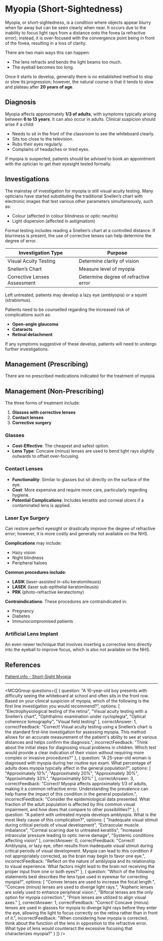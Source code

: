 
# Myopia (Short-Sightedness)

Myopia, or short-sightedness, is a condition where objects appear blurry when far away but can be seen clearly when near. It occurs due to the inability to focus light rays from a distance onto the fovea (a refractive error); instead, it is over-focused with the convergence point being in front of the fovea, resulting in a loss of clarity. 

There are two main ways this can happen:
- The lens refracts and bends the light beams too much.
- The eyeball becomes too long.

Once it starts to develop, generally there is no established method to stop or slow its progression; however, the natural course is that it tends to slow and plateau after **20 years of age**.

## Diagnosis

Myopia affects approximately **1/3 of adults**, with symptoms typically arising between **6 to 13 years**. It can also occur in adults. Clinical suspicion should arise if a child:

- Needs to sit in the front of the classroom to see the whiteboard clearly.
- Sits too close to the television.
- Rubs their eyes regularly.
- Complains of headaches or tired eyes.

If myopia is suspected, patients should be advised to book an appointment with the optician to get their eyesight tested formally.

## Investigations

The mainstay of investigation for myopia is still visual acuity testing. Many opticians have started substituting the traditional Snellen’s chart with electronic images that test various other parameters simultaneously, such as:

- Colour (affected in colour blindness or optic neuritis)
- Light dispersion (affected in astigmatism)

Formal testing includes reading a Snellen’s chart at a controlled distance. If blurriness is present, the use of corrective lenses can help determine the degree of error.

| Investigation Type          | Purpose                                   |
|-----------------------------|-------------------------------------------|
| Visual Acuity Testing       | Determine clarity of vision               |
| Snellen’s Chart             | Measure level of myopia                   |
| Corrective Lenses Assessment | Determine degree of refractive error      |

Left untreated, patients may develop a lazy eye (amblyopia) or a squint (strabismus). 

Patients need to be counselled regarding the increased risk of complications such as:
- **Open-angle glaucoma**
- **Cataracts**
- **Retinal detachment**

If any symptoms suggestive of these develop, patients will need to undergo further investigations.

## Management (Prescribing)

There are no prescribed medications indicated for the treatment of myopia.

## Management (Non-Prescribing)

The three forms of treatment include:

1. **Glasses with corrective lenses**
2. **Contact lenses**
3. **Corrective surgery**

### Glasses

- **Cost-Effective**: The cheapest and safest option.
- **Lens Type**: Concave (minus) lenses are used to bend light rays slightly outwards to offset over-focusing.

### Contact Lenses

- **Functionality**: Similar to glasses but sit directly on the surface of the eye.
- **Cost**: More expensive and require more care, particularly regarding hygiene.
- **Potential Complications**: Includes keratitis and corneal ulcers if a contaminated lens is applied.

### Laser Eye Surgery

Can restore perfect eyesight or drastically improve the degree of refractive error; however, it is more costly and generally not available on the NHS. 

**Complications** may include:
- Hazy vision
- Night blindness
- Peripheral haloes

**Common procedures include**:
- **LASIK** (laser-assisted in-situ keratomileusis)
- **LASEK** (laser sub-epithelial keratomileusis)
- **PRK** (photo-refractive keratectomy)

**Contraindications**: These procedures are contraindicated in:
- Pregnancy
- Diabetes
- Immunocompromised patients

### Artificial Lens Implant

An even newer technique that involves inserting a corrective lens directly into the eyeball to improve focus, which is also not available on the NHS.

## References

[Patient.info - Short-Sight Myopia](https://patient.info/eye-care/short-sight-myopia)

---

<MCQGroup questions={[
  {
    question: "A 10-year-old boy presents with difficulty seeing the whiteboard at school and often sits in the front row. Based on your clinical suspicion of myopia, which of the following is the first line investigation you would recommend?",
    options: [
      "Electrophysiological testing of the retina",
      "Visual acuity testing with a Snellen’s chart",
      "Ophthalmic examination under cycloplegia",
      "Optical coherence tomography",
      "Visual field testing"
    ],
    correctAnswer: 1,
    correctFeedback: "Correct! Visual acuity testing using a Snellen’s chart is the standard first-line investigation for assessing myopia. This method allows for an accurate measurement of the patient's ability to see at various distances and helps confirm the diagnosis.",
    incorrectFeedback: "Think about the initial steps for diagnosing visual problems in children. Which test would provide a clear indication of their vision without requiring more complex or invasive procedures?"
  },
  {
    question: "A 25-year-old woman is diagnosed with myopia during her routine eye exam. What percentage of adults does myopia typically affect in the general population?",
    options: [
      "Approximately 10%",
      "Approximately 20%",
      "Approximately 30%",
      "Approximately 33%",
      "Approximately 50%"
    ],
    correctAnswer: 3,
    correctFeedback: "Correct! Myopia affects approximately 1/3 of adults, making it a common refractive error. Understanding the prevalence can help frame the impact of this condition in the general population.",
    incorrectFeedback: "Consider the epidemiological data presented. What fraction of the adult population is affected by this common visual impairment, and how does that compare to other possibilities?"
  },
  {
    question: "A patient with untreated myopia develops amblyopia. What is the most likely cause of this complication?",
    options: [
      "Inadequate visual stimuli during critical periods of visual development",
      "Extraocular muscle imbalance",
      "Corneal scarring due to untreated keratitis",
      "Increased intraocular pressure leading to optic nerve damage",
      "Systemic conditions affecting vision"
    ],
    correctAnswer: 0,
    correctFeedback: "Correct! Amblyopia, or lazy eye, often results from inadequate visual stimuli during critical periods of visual development. Myopia can lead to this condition if not appropriately corrected, as the brain may begin to favor one eye.",
    incorrectFeedback: "Reflect on the nature of amblyopia and its relationship to visual experience. What factors might lead to the brain not receiving the proper input from one or both eyes?"
  },
  {
    question: "Which of the following statements best describes the lens type used in eyewear for correcting myopia?",
    options: [
      "Convex lenses are used to increase the focal length.",
      "Concave (minus) lenses are used to diverge light rays.",
      "Aspheric lenses are solely used to enhance peripheral vision.",
      "Bifocal lenses are the only option for myopia correction.",
      "Prism lenses are utilized to align visual axes."
    ],
    correctAnswer: 1,
    correctFeedback: "Correct! Concave (minus) lenses are used in glasses for myopia to diverge light rays before they enter the eye, allowing the light to focus correctly on the retina rather than in front of it.",
    incorrectFeedback: "When considering how myopia is corrected, think about the function of the lens in opposition to the refractive error. What type of lens would counteract the excessive focusing that characterizes myopia?"
  }
]} />